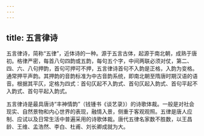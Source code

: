 ```yaml
---
---
---
```

title: 五言律诗
---



五言律诗，简称“五律”，近体诗的一种。源于五言古体，起源于南北朝，成熟于唐初。格律严密，每首八句四韵或五韵，每句五个字，中间两联必须对仗，第二、四、六、八句押韵，首句可押可不押，五言律诗首句不入韵是正格，入韵为变格。通常押平声韵。其押韵的音韵标准为中古音韵系统，即南北朝至隋唐时期汉语的语音。根据其平仄，定格为四式：首句仄起不入韵式、首句仄起入韵式、首句平起不入韵式、首句平起入韵式。

五言律诗是最具唐诗“丰神情韵”（钱锺书《谈艺录》）的诗歌体裁。一般是对社会现实、自然景物和内心世界的表现，融情入景，侧重于客观观照。五律是唐人应制、应试以及日常生活中普遍采用的诗歌体裁。唐代五律名家数不胜数，以王昌龄、王维、孟浩然、李白、杜甫、刘长卿成就为大。

